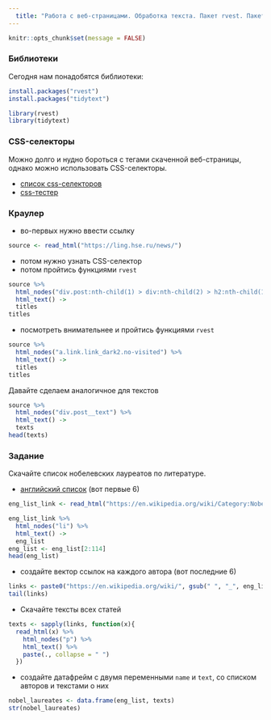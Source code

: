 ```yaml
---
  title: "Работа с веб-страницами. Обработка текста. Пакет rvest. Пакет tidytext"
---
```


```r
knitr::opts_chunk$set(message = FALSE)
```

### Библиотеки
Сегодня нам понадобятся библиотеки:
```r
install.packages("rvest")
install.packages("tidytext")
```

```r
library(rvest)
library(tidytext)
```

### CSS-селекторы
Можно долго и нудно бороться с тегами скаченной веб-страницы, однако можно использовать CSS-селекторы.

* [список css-селекторов](https://www.w3schools.com/cssref/css_selectors.asp)
* [сss-тестер](https://www.w3schools.com/cssref/trysel.asp)

### Краулер

* во-первых нужно ввести ссылку
```r
source <- read_html("https://ling.hse.ru/news/")
```

* потом нужно узнать CSS-селектор
* потом пройтись функциями `rvest`
```r
source %>% 
  html_nodes("div.post:nth-child(1) > div:nth-child(2) > h2:nth-child(1) > a:nth-child(1)") %>%
  html_text() -> 
  titles
titles
```

* посмотреть внимательнее и пройтись функциями `rvest`

```r
source %>% 
  html_nodes("a.link.link_dark2.no-visited") %>%
  html_text() -> 
  titles
titles
```

Давайте сделаем аналогичное для текстов
```r
source %>% 
  html_nodes("div.post__text") %>%
  html_text() ->
  texts
head(texts)
```

### Задание
Скачайте список нобелевских лауреатов по литературе.

* [английский список](https://en.wikipedia.org/wiki/Category:Nobel_laureates_in_Literature) (вот первые 6)

```r
eng_list_link <- read_html("https://en.wikipedia.org/wiki/Category:Nobel_laureates_in_Literature")

eng_list_link %>% 
  html_nodes("li") %>%
  html_text() ->
  eng_list
eng_list <- eng_list[2:114]
head(eng_list)
```

* создайте вектор ссылок на каждого автора (вот последние 6)
```r
links <- paste0("https://en.wikipedia.org/wiki/", gsub(" ", "_", eng_list))
tail(links)
```

* Скачайте тексты всех статей
```r
texts <- sapply(links, function(x){
  read_html(x) %>% 
    html_nodes("p") %>%
    html_text() %>% 
    paste(., collapse = " ")
  })
```

* создайте датафрейм с двумя переменными `name` и `text`, со списком авторов и текстами о них
```r
nobel_laureates <- data.frame(eng_list, texts)
str(nobel_laureates)
```

